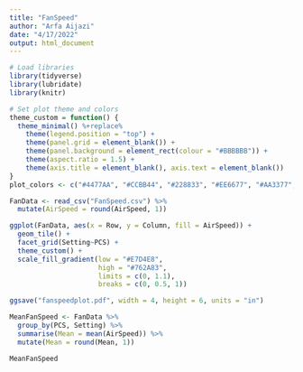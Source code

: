 ```yaml
---
title: "FanSpeed"
author: "Arfa Aijazi"
date: "4/17/2022"
output: html_document
---
```


```r
# Load libraries
library(tidyverse)
library(lubridate)
library(knitr)
```

```r
# Set plot theme and colors
theme_custom = function() {
  theme_minimal() %+replace%
    theme(legend.position = "top") +
    theme(panel.grid = element_blank()) +
    theme(panel.background = element_rect(colour = "#BBBBBB")) +
    theme(aspect.ratio = 1.5) +
    theme(axis.title = element_blank(), axis.text = element_blank())
}
plot_colors <- c("#4477AA", "#CCBB44", "#228833", "#EE6677", "#AA3377", "#66CCEE")
```

```r
FanData <- read_csv("FanSpeed.csv") %>%
  mutate(AirSpeed = round(AirSpeed, 1))
```
```r
ggplot(FanData, aes(x = Row, y = Column, fill = AirSpeed)) +
  geom_tile() + 
  facet_grid(Setting~PCS) +
  theme_custom() +
  scale_fill_gradient(low = "#E7D4E8",
                      high = "#762A83",
                      limits = c(0, 1.1),
                      breaks = c(0, 0.5, 1))

ggsave("fanspeedplot.pdf", width = 4, height = 6, units = "in")
```
```r
MeanFanSpeed <- FanData %>%
  group_by(PCS, Setting) %>%
  summarise(Mean = mean(AirSpeed)) %>%
  mutate(Mean = round(Mean, 1))

MeanFanSpeed
```
